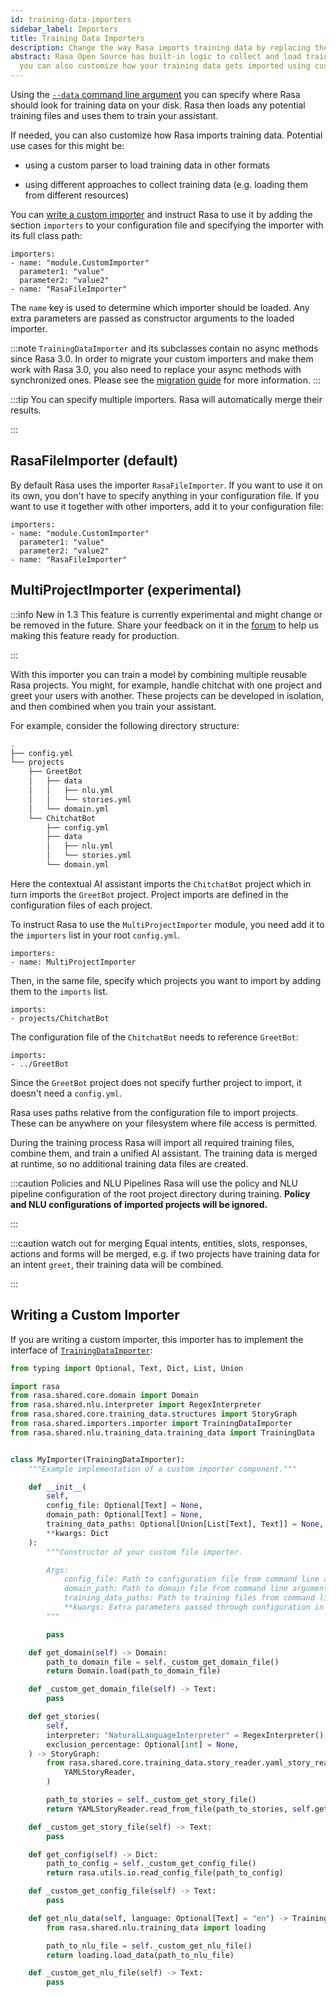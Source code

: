 ```yaml
---
id: training-data-importers
sidebar_label: Importers
title: Training Data Importers
description: Change the way Rasa imports training data by replacing the default importer or writing your own importer.
abstract: Rasa Open Source has built-in logic to collect and load training data written in Rasa format, but
  you can also customize how your training data gets imported using custom training data importers.
---
```


Using the [`--data` command line argument](command-line-interface.mdx) you can specify where Rasa should look
for training data on your disk. Rasa then loads any potential training files and uses
them to train your assistant.

If needed, you can also customize how Rasa imports training data.
Potential use cases for this might be:

* using a custom parser to load training data in other formats

* using different approaches to collect training data (e.g. loading them from different resources)

You can [write a custom importer](#writing-a-custom-importer) and instruct Rasa to use it by adding the section
`importers` to your configuration file and specifying the importer with its
full class path:

```yaml-rasa {2-4} title="config.yml"
importers:
- name: "module.CustomImporter"
  parameter1: "value"
  parameter2: "value2"
- name: "RasaFileImporter"
```

The `name` key is used to determine which importer should be loaded. Any extra
parameters are passed as constructor arguments to the loaded importer.

:::note
`TrainingDataImporter` and its subclasses contain no async methods since Rasa 3.0.
In order to migrate your custom importers and make them work with Rasa 3.0, you also need to
replace your async methods with synchronized ones.
Please see the [migration guide](migration-guide.mdx#rasa-2x-to-30) for more information.
:::

:::tip
You can specify multiple importers. Rasa will automatically merge their results.

:::

## RasaFileImporter (default)

By default Rasa uses the importer `RasaFileImporter`. If you want to use it on its
own, you don't have to specify anything in your configuration file.
If you want to use it together with other importers, add it to your
configuration file:

```yaml-rasa {5} title="config.yml"
importers:
- name: "module.CustomImporter"
  parameter1: "value"
  parameter2: "value2"
- name: "RasaFileImporter"
```

## MultiProjectImporter (experimental)

:::info New in 1.3
This feature is currently experimental and might change or be removed in the future.
Share your feedback on it in the [forum](https://forum.rasa.com) to help
us making this feature ready for production.

:::

With this importer you can train a model by combining multiple
reusable Rasa projects.
You might, for example, handle chitchat with one project and greet your users with
another. These projects can be developed in isolation, and then combined when you train
your assistant.

For example, consider the following directory structure:

```bash
.
├── config.yml
└── projects
    ├── GreetBot
    │   ├── data
    │   │   ├── nlu.yml
    │   │   └── stories.yml
    │   └── domain.yml
    └── ChitchatBot
        ├── config.yml
        ├── data
        │   ├── nlu.yml
        │   └── stories.yml
        └── domain.yml
```

Here the contextual AI assistant imports the `ChitchatBot` project which in turn
imports the `GreetBot` project. Project imports are defined in the configuration files of
each project.

To instruct Rasa to use the `MultiProjectImporter` module, you need add it to the `importers` list in your root `config.yml`.

```yaml-rasa title="./config.yml"
importers:
- name: MultiProjectImporter
```

Then, in the same file, specify which projects you want to import by adding them to the `imports` list.

```yaml-rasa title="./config.yml"
imports:
- projects/ChitchatBot
```

The configuration file of the `ChitchatBot` needs to reference `GreetBot`:

```yaml-rasa title="./ChitchatBot/config.yml"
imports:
- ../GreetBot
```

Since the `GreetBot` project does not specify further project to import, it doesn't need a `config.yml`.

Rasa uses paths relative from the configuration file to import projects.
These can be anywhere on your filesystem where file access is permitted.

During the training process Rasa will import all required training files, combine
them, and train a unified AI assistant. The training data is merged at
runtime, so no additional training data files are created.

:::caution Policies and NLU Pipelines
Rasa will use the policy and NLU pipeline configuration of the root project
directory during training. **Policy and NLU configurations of imported projects
will be ignored.**

:::

:::caution watch out for merging
Equal intents, entities, slots, responses, actions and forms will be merged,
e.g. if two projects have training data for an intent `greet`,
their training data will be combined.

:::

## Writing a Custom Importer

If you are writing a custom importer, this importer has to implement the interface of
[`TrainingDataImporter`](reference/rasa/importers/importer.md):

```python
from typing import Optional, Text, Dict, List, Union

import rasa
from rasa.shared.core.domain import Domain
from rasa.shared.nlu.interpreter import RegexInterpreter
from rasa.shared.core.training_data.structures import StoryGraph
from rasa.shared.importers.importer import TrainingDataImporter
from rasa.shared.nlu.training_data.training_data import TrainingData


class MyImporter(TrainingDataImporter):
    """Example implementation of a custom importer component."""

    def __init__(
        self,
        config_file: Optional[Text] = None,
        domain_path: Optional[Text] = None,
        training_data_paths: Optional[Union[List[Text], Text]] = None,
        **kwargs: Dict
    ):
        """Constructor of your custom file importer.

        Args:
            config_file: Path to configuration file from command line arguments.
            domain_path: Path to domain file from command line arguments.
            training_data_paths: Path to training files from command line arguments.
            **kwargs: Extra parameters passed through configuration in configuration file.
        """

        pass

    def get_domain(self) -> Domain:
        path_to_domain_file = self._custom_get_domain_file()
        return Domain.load(path_to_domain_file)

    def _custom_get_domain_file(self) -> Text:
        pass

    def get_stories(
        self,
        interpreter: "NaturalLanguageInterpreter" = RegexInterpreter(),
        exclusion_percentage: Optional[int] = None,
    ) -> StoryGraph:
        from rasa.shared.core.training_data.story_reader.yaml_story_reader import (
            YAMLStoryReader,
        )

        path_to_stories = self._custom_get_story_file()
        return YAMLStoryReader.read_from_file(path_to_stories, self.get_domain())

    def _custom_get_story_file(self) -> Text:
        pass

    def get_config(self) -> Dict:
        path_to_config = self._custom_get_config_file()
        return rasa.utils.io.read_config_file(path_to_config)

    def _custom_get_config_file(self) -> Text:
        pass

    def get_nlu_data(self, language: Optional[Text] = "en") -> TrainingData:
        from rasa.shared.nlu.training_data import loading

        path_to_nlu_file = self._custom_get_nlu_file()
        return loading.load_data(path_to_nlu_file)

    def _custom_get_nlu_file(self) -> Text:
        pass
```

